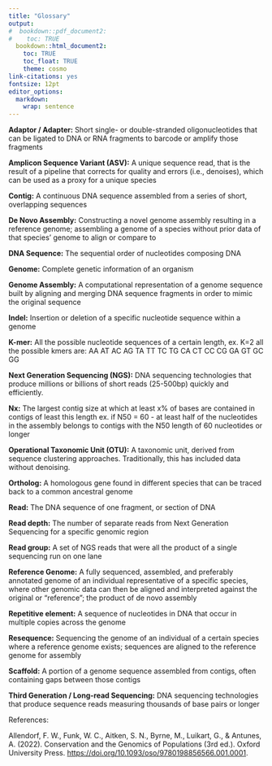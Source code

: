 ```yaml
---
title: "Glossary"
output:
#  bookdown::pdf_document2:
#    toc: TRUE
  bookdown::html_document2: 
    toc: TRUE
    toc_float: TRUE
    theme: cosmo
link-citations: yes
fontsize: 12pt
editor_options: 
  markdown: 
    wrap: sentence
---
```


**Adaptor / Adapter:** Short single- or double-stranded oligonucleotides
that can be ligated to DNA or RNA fragments to barcode or amplify those fragments

**Amplicon Sequence Variant (ASV):** A unique sequence read, that is the result of a pipeline that corrects for quality and errors (i.e., denoises), which can be used as a proxy for a unique species 

**Contig:** A continuous DNA sequence assembled from a series of short, overlapping sequences 

**De Novo Assembly:** Constructing a novel genome assembly resulting in a reference genome; assembling a genome of a species without prior data of that species' genome to align or compare to 

**DNA Sequence:** The sequential order of nucleotides composing DNA

**Genome:** Complete genetic information of an organism

**Genome Assembly:** A computational representation of a genome sequence built by aligning and merging DNA sequence fragments in order to mimic the original sequence 

**Indel:** Insertion or deletion of a specific nucleotide sequence within a genome

**K-mer:** All the possible nucleotide sequences of a certain length, ex. K=2 all the possible kmers are: AA AT AC AG TA TT TC TG CA CT CC CG GA GT GC GG

**Next Generation Sequencing (NGS):** DNA sequencing technologies that produce millions or billions of short reads (25-500bp) quickly and efficiently.

**Nx:** The largest contig size at which at least x% of bases are contained in contigs of least this length
  ex. if N50 = 60 - at least half of the nucleotides in the assembly belongs to contigs with the N50 length of 60 nucleotides or longer

**Operational Taxonomic Unit (OTU):** A taxonomic unit, derived from sequence clustering approaches. Traditionally, this has included data without denoising. 

**Ortholog:** A homologous gene found in different species that can be traced back to a common ancestral genome 

**Read:** The DNA sequence of one fragment, or section of DNA 

**Read depth:** The number of separate reads from Next Generation Sequencing for a specific genomic region 

**Read group:** A set of NGS reads that were all the product of a single sequencing run on one lane

**Reference Genome:** A fully sequenced, assembled, and preferably annotated genome of an individual representative of a specific species, where other genomic data can then be aligned and interpreted against the original or "reference"; the product of de novo assembly 

**Repetitive element:** A sequence of nucleotides in DNA that occur in multiple copies across the genome

**Resequence:** Sequencing the genome of an individual of a certain species where a reference genome exists; sequences are aligned to the reference genome for assembly

**Scaffold:** A portion of a genome sequence assembled from contigs, often containing gaps between those contigs 

**Third Generation / Long-read Sequencing:** DNA sequencing technologies that produce sequence reads measuring thousands of base pairs or longer 



References:

Allendorf, F. W., Funk, W. C., Aitken, S. N., Byrne, M., Luikart, G., & Antunes, A. (2022). Conservation and the Genomics of Populations (3rd ed.). Oxford University Press. [https://doi.org/10.1093/oso/9780198856566.001.0001](https://doi.org/10.1093/oso/9780198856566.001.0001).